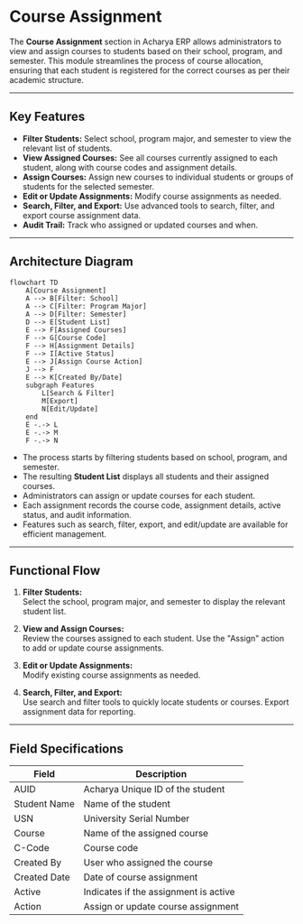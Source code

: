 # Course Assignment

The **Course Assignment** section in Acharya ERP allows administrators to view and assign courses to students based on their school, program, and semester. This module streamlines the process of course allocation, ensuring that each student is registered for the correct courses as per their academic structure.

---

## Key Features

- **Filter Students:** Select school, program major, and semester to view the relevant list of students.
- **View Assigned Courses:** See all courses currently assigned to each student, along with course codes and assignment details.
- **Assign Courses:** Assign new courses to individual students or groups of students for the selected semester.
- **Edit or Update Assignments:** Modify course assignments as needed.
- **Search, Filter, and Export:** Use advanced tools to search, filter, and export course assignment data.
- **Audit Trail:** Track who assigned or updated courses and when.

---

## Architecture Diagram

```mermaid
flowchart TD
    A[Course Assignment]
    A --> B[Filter: School]
    A --> C[Filter: Program Major]
    A --> D[Filter: Semester]
    D --> E[Student List]
    E --> F[Assigned Courses]
    F --> G[Course Code]
    F --> H[Assignment Details]
    F --> I[Active Status]
    E --> J[Assign Course Action]
    J --> F
    E --> K[Created By/Date]
    subgraph Features
        L[Search & Filter]
        M[Export]
        N[Edit/Update]
    end
    E -.-> L
    E -.-> M
    F -.-> N
```

- The process starts by filtering students based on school, program, and semester.
- The resulting **Student List** displays all students and their assigned courses.
- Administrators can assign or update courses for each student.
- Each assignment records the course code, assignment details, active status, and audit information.
- Features such as search, filter, export, and edit/update are available for efficient management.

---

## Functional Flow

1. **Filter Students:**  
   Select the school, program major, and semester to display the relevant student list.

2. **View and Assign Courses:**  
   Review the courses assigned to each student. Use the "Assign" action to add or update course assignments.

3. **Edit or Update Assignments:**  
   Modify existing course assignments as needed.

4. **Search, Filter, and Export:**  
   Use search and filter tools to quickly locate students or courses. Export assignment data for reporting.

---

## Field Specifications

| Field        | Description                           |
| ------------ | ------------------------------------- |
| AUID         | Acharya Unique ID of the student      |
| Student Name | Name of the student                   |
| USN          | University Serial Number              |
| Course       | Name of the assigned course           |
| C-Code       | Course code                           |
| Created By   | User who assigned the course          |
| Created Date | Date of course assignment             |
| Active       | Indicates if the assignment is active |
| Action       | Assign or update course assignment    |
